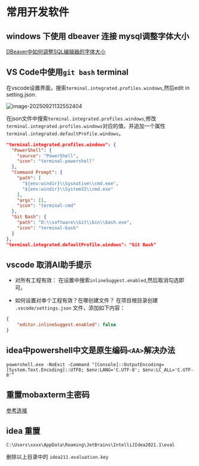 # 常用开发软件

## windows 下使用 dbeaver 连接 mysql调整字体大小

[DBeaver中如何调整SQL编辑器的字体大小](https://www.cnblogs.com/guolaoshi/p/11750723.html)


## VS Code中使用`git bash` terminal

在vscode设置界面，搜索`terminal.integrated.profiles.windows`,然后edit in setting.json.

![image-20250921132552404](https://s2.loli.net/2025/09/21/ahpwFIRPrqTKZ9z.png)

在json文件中搜索`terminal.integrated.profiles.windows`,修改`terminal.integrated.profiles.windows`对应的值，并追加一个属性`terminal.integrated.defaultProfile.windows`。

```json
"terminal.integrated.profiles.windows": {
  "PowerShell": {
    "source": "PowerShell",
    "icon": "terminal-powershell"
  },
  "Command Prompt": {
    "path": [
      "${env:windir}\\Sysnative\\cmd.exe",
      "${env:windir}\\System32\\cmd.exe"
    ],
    "args": [],
    "icon": "terminal-cmd"
  },
  "Git Bash": {
    "path": "D:\\software\\Git\\bin\\bash.exe",
    "icon": "terminal-bash"
  }
},
"terminal.integrated.defaultProfile.windows": "Git Bash"

```

## vscode 取消AI助手提示
- 对所有工程有效：
在设置中搜索`inlineSuggest.enabled`,然后取消勾选即可。

- 如何设置对单个工程有效？在哪创建文件？
在项目根目录创建 `.vscode/settings.json` 文件，添加如下内容：

```json
{
    "editor.inlineSuggest.enabled": false
}
```


## idea中powershell中文是原生编码`<AA>`解决办法

```
powershell.exe -NoExit -Command "[Console]::OutputEncoding=[System.Text.Encoding]::UTF8; $env:LANG='C.UTF-8'; $env:LC_ALL='C.UTF-8'”
```

## 重置mobaxterm主密码

[参考连接](https://www.cnblogs.com/johnsonzzz/p/15158499.html)

## idea 重置

`C:\Users\xxxx\AppData\Roaming\JetBrains\IntelliJIdea2021.1\eval`

删除以上目录中的 `idea211.evaluation.key`


<TailProtocal />
